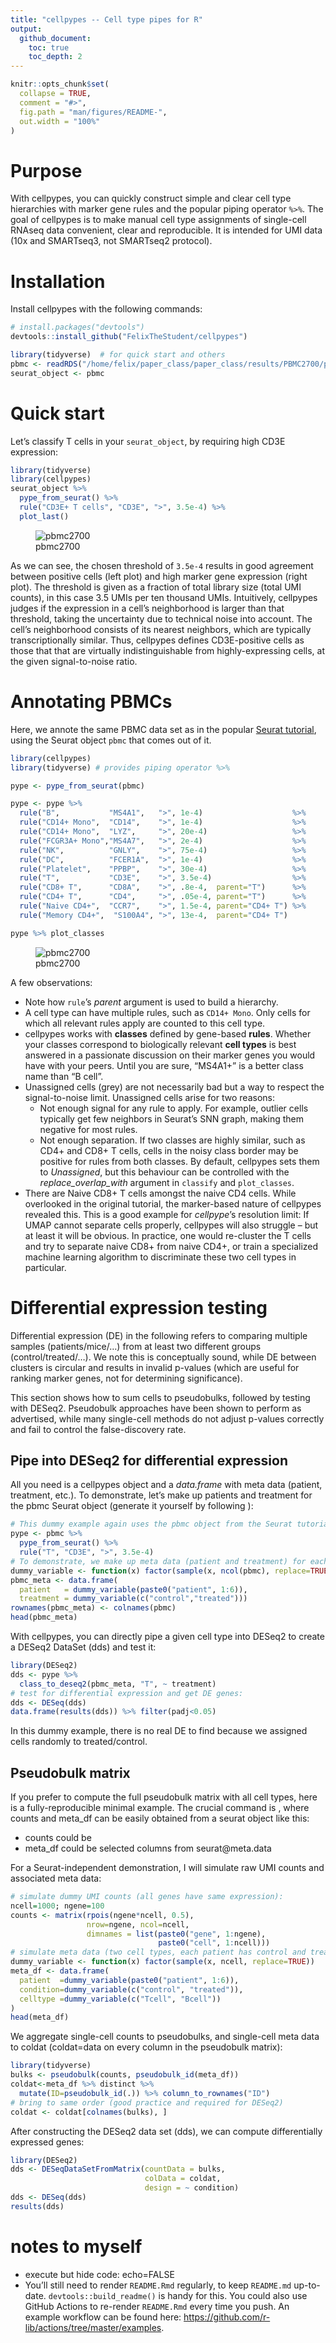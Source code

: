 ```yaml
---
title: "cellpypes -- Cell type pipes for R"
output:
  github_document:
    toc: true
    toc_depth: 2
---
```


<!-- README.md is generated from README.Rmd. Please edit that file -->

```r
knitr::opts_chunk$set(
  collapse = TRUE,
  comment = "#>",
  fig.path = "man/figures/README-",
  out.width = "100%"
)
```

# Purpose

<!-- badges: start -->
<!-- badges: end -->
With cellpypes, you can quickly construct simple and clear cell type hierarchies
with marker gene rules and the popular piping operator `%>%`.
The goal of cellpypes is to make manual cell type assignments
of single-cell RNAseq data
convenient, clear and reproducible.
It is intended for UMI data (10x and SMARTseq3, not SMARTseq2 protocol).




# Installation

Install cellpypes with the following commands:
<!-- You can install the released version of cellpypes from [CRAN](https://CRAN.R-project.org) with: -->
<!-- ``` r -->
<!-- install.packages("cellpypes") -->
<!-- ``` -->

``` r
# install.packages("devtools")
devtools::install_github("FelixTheStudent/cellpypes")
```


```r
library(tidyverse)  # for quick start and others
pbmc <- readRDS("/home/felix/paper_class/paper_class/results/PBMC2700/pbmc.rds")
seurat_object <- pbmc
```



# Quick start

Let's classify T cells in your `seurat_object`, by requiring
high CD3E expression: 
```r
library(tidyverse)
library(cellpypes)
seurat_object %>%
  pype_from_seurat() %>%
  rule("CD3E+ T cells", "CD3E", ">", 3.5e-4) %>%
  plot_last()
```
![pbmc2700](man/figures/README-pbmc_cd3e.png)

As we can see, the chosen threshold of `3.5e-4` results in good agreement
between positive cells (left plot) and high marker gene expression
(right plot).
The threshold is given as a fraction of total library size
(total UMI counts),
in this case 3.5 UMIs per ten thousand UMIs.
Intuitively, cellpypes judges if the expression in a cell's neighborhood 
is larger than that threshold, taking the uncertainty due to 
technical noise into account.
The cell's neighborhood consists of its nearest neighbors,
which are typically transcriptionally similar.
Thus, 
cellpypes defines CD3E-positive cells as those that
that are virtually indistinguishable
from highly-expressing cells, at the given signal-to-noise ratio. 



# Annotating PBMCs

Here, we annote the same PBMC data set as in the popular
[Seurat tutorial](https://satijalab.org/seurat/articles/pbmc3k_tutorial.html),
using the Seurat object `pbmc` that comes out of it.

```r
library(cellpypes)
library(tidyverse) # provides piping operator %>%

pype <- pype_from_seurat(pbmc)

pype <- pype %>%
  rule("B",           "MS4A1",   ">", 1e-4)                    %>%
  rule("CD14+ Mono",  "CD14",    ">", 1e-4)                    %>%
  rule("CD14+ Mono",  "LYZ",     ">", 20e-4)                   %>%
  rule("FCGR3A+ Mono","MS4A7",   ">", 2e-4)                    %>%
  rule("NK",          "GNLY",    ">", 75e-4)                   %>%
  rule("DC",          "FCER1A",  ">", 1e-4)                    %>%
  rule("Platelet",    "PPBP",    ">", 30e-4)                   %>%
  rule("T",           "CD3E",    ">", 3.5e-4)                  %>% 
  rule("CD8+ T",      "CD8A",    ">", .8e-4,  parent="T")      %>%
  rule("CD4+ T",      "CD4",     ">", .05e-4, parent="T")      %>%
  rule("Naive CD4+",  "CCR7",    ">", 1.5e-4, parent="CD4+ T") %>%
  rule("Memory CD4+",  "S100A4", ">", 13e-4,  parent="CD4+ T")

pype %>% plot_classes
```
    

![pbmc2700](man/figures/README-pbmc2700.jpg)

A few observations:

  * Note how `rule`'s *parent* argument is used to build a hierarchy.
  * A cell type can have multiple rules, such as `CD14+ Mono`. 
  Only cells for which all relevant rules apply are counted to
  this cell type.
  * cellpypes works with **classes** defined by gene-based **rules**.
  Whether your classes correspond to
  biologically relevant **cell types** is best answered in 
  a passionate discussion on their marker genes you would 
  have with your peers. 
  Until you are sure, "MS4A1+" is a better class name than "B cell".
  * Unassigned cells (grey) are not necessarily bad but
  a way to respect the signal-to-noise limit.
  Unassigned cells arise for two reasons:
     * Not enough signal for any rule to apply.
     For example, outlier cells typically get few 
     neighbors in Seurat's SNN graph, making them negative for most rules.
     * Not enough separation. If two classes are highly similar,
     such as CD4+ and CD8+ T cells, 
     cells in the noisy class border
     may be positive for rules from both classes.
     By default, cellpypes sets them to *Unassigned*, but this behaviour
     can be controlled with the *replace_overlap_with* argument in 
     `classify` and `plot_classes`.
  * There are Naive CD8+ T cells amongst the naive CD4 cells.
    While overlooked in the original tutorial, the marker-based
    nature of cellpypes revealed this.
    This is a good example for *cellpype*'s resolution limit:
    If UMAP cannot separate cells properly, cellpypes will also
    struggle -- but at least it will be obvious.
    In practice, one would re-cluster the T cells and try to separate
    naive CD8+ from naive CD4+, or train a specialized machine learning
    algorithm to discriminate these two cell types in particular.



# Differential expression testing

Differential expression (DE) in the following refers to 
comparing multiple samples (patients/mice/...)
from at least two different groups (control/treated/...).
We note this is conceptually sound, while DE between clusters
is circular and results in invalid p-values
(which are useful for ranking marker genes, not for determining significance).

This section shows how to sum cells to pseudobulks, followed by testing with
DESeq2. Pseudobulk approaches have been shown to perform as advertised,
while many single-cell methods do not adjust p-values correctly and fail
to control the false-discovery rate.







## Pipe into DESeq2 for differential expression

All you need is a cellpypes object and a *data.frame* with meta data (patient, treatment, etc.).
To demonstrate, let's make up patients and treatment
for the pbmc Seurat object (generate it yourself by following 
\href{https://satijalab.org/seurat/articles/pbmc3k_tutorial.html}{this tutorial}):
```r
# This dummy example again uses the pbmc object from the Seurat tutorial:
pype <- pbmc %>% 
  pype_from_seurat() %>%
  rule("T", "CD3E", ">", 3.5e-4)  
# To demonstrate, we make up meta data (patient and treatment) for each cell:
dummy_variable <- function(x) factor(sample(x, ncol(pbmc), replace=TRUE))
pbmc_meta <- data.frame(
  patient   = dummy_variable(paste0("patient", 1:6)),
  treatment = dummy_variable(c("control","treated")))
rownames(pbmc_meta) <- colnames(pbmc)
head(pbmc_meta)
```



With cellpypes, you can directly pipe a given cell type into DESeq2
to create a DESeq2 DataSet (dds) and test it:
```r
library(DESeq2)
dds <- pype %>% 
  class_to_deseq2(pbmc_meta, "T", ~ treatment)
# test for differential expression and get DE genes:
dds <- DESeq(dds)
data.frame(results(dds)) %>% filter(padj<0.05)
```
In this dummy example, there is no real DE to find because we assigned cells
randomly to treated/control. 






## Pseudobulk matrix

If you prefer to compute the full pseudobulk matrix with all cell types,
here is a fully-reproducible minimal example.
The crucial command is \code{pseudobulk(counts, pseudobulk_id(meta_df))},
where counts and meta_df can be easily obtained from a seurat object like this:

  * counts could be \code{seurat@assays$RNA@counts}
  * meta_df could be selected columns from seurat@meta.data

For a Seurat-independent demonstration, I will simulate raw UMI counts
and associated meta data:
```r
# simulate dummy UMI counts (all genes have same expression):
ncell=1000; ngene=100
counts <- matrix(rpois(ngene*ncell, 0.5),
                 nrow=ngene, ncol=ncell,
                 dimnames = list(paste0("gene", 1:ngene),
                                 paste0("cell", 1:ncell)))
# simulate meta data (two cell types, each patient has control and treatment)
dummy_variable <- function(x) factor(sample(x, ncell, replace=TRUE))
meta_df <- data.frame(
  patient  =dummy_variable(paste0("patient", 1:6)),
  condition=dummy_variable(c("control", "treated")),
  celltype =dummy_variable(c("Tcell", "Bcell"))
)
head(meta_df)
```

We aggregate single-cell counts to pseudobulks, and single-cell meta data to
coldat (coldat=data on every column in the pseudobulk matrix):
```r
library(tidyverse)
bulks <- pseudobulk(counts, pseudobulk_id(meta_df))
coldat<-meta_df %>% distinct %>%
  mutate(ID=pseudobulk_id(.)) %>% column_to_rownames("ID")
# bring to same order (good practice and required for DESeq2)
coldat <- coldat[colnames(bulks), ]  
```

After constructing the DESeq2 data set (dds), we can compute differentially
expressed genes:
```r
library(DESeq2)
dds <- DESeqDataSetFromMatrix(countData = bulks,
                              colData = coldat,
                              design = ~ condition)
dds <- DESeq(dds)
results(dds)
```







# notes to myself

  * execute but hide code: echo=FALSE 
  * You'll still need to render `README.Rmd` regularly, to keep `README.md` up-to-date. `devtools::build_readme()` is handy for this. You could also use GitHub Actions to re-render `README.Rmd` every time you push. An example workflow can be found here: <https://github.com/r-lib/actions/tree/master/examples>.
  
  
